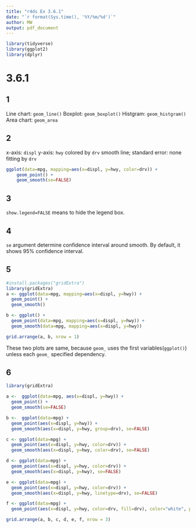 ```yaml
---
title: "r4ds Ex 3.6.1"
date: "`r format(Sys.time(), '%Y/%m/%d')`"
author: MW
output: pdf_document
---
```


```r
library(tidyverse)
library(ggplot2)
library(dplyr)
```


# 3.6.1
## 1
Line chart: `geom_line()`
Boxplot: `geom_boxplot()`
Histgram: `geom_histgram()`
Area chart: `geom_area`


## 2
x-axis: `displ`
y-axis: `hwy`
colored by `drv`
smooth line;
	standard error: none
	fitting by `drv`
```r
ggplot(data=mpg, mapping=aes(x=displ, y=hwy, color=drv)) + 
	geom_point() + 
	geom_smooth(se=FALSE)
```


## 3
`show.legend=FALSE` means to hide the legend box.


## 4
`se` argument determine confidence interval around smooth. By default, it shows 95% confidence interval.

## 5
```r
#install.packages("gridExtra")
library(gridExtra)
a <- ggplot(data=mpg, mapping=aes(x=displ, y=hwy)) + 
  geom_point() + 
  geom_smooth()

b <- ggplot() + 
  geom_point(data=mpg, mapping=aes(x=displ, y=hwy)) + 
  geom_smooth(data=mpg, mapping=aes(x=displ, y=hwy))

grid.arrange(a, b, nrow = 1)
```
These two plots are same, because `geom_` uses the first variables(`ggplot()`) unless each `geom_` specified dependency.

## 6
```r
library(gridExtra)

a <-  ggplot(data=mpg, aes(x=displ, y=hwy)) + 
  geom_point() + 
  geom_smooth(se=FALSE)

b <-  ggplot(data=mpg) + 
  geom_point(aes(x=displ, y=hwy)) + 
  geom_smooth(aes(x=displ, y=hwy, group=drv), se=FALSE)

c <- ggplot(data=mpg) + 
  geom_point(aes(x=displ, y=hwy, color=drv)) + 
  geom_smooth(aes(x=displ, y=hwy, color=drv), se=FALSE)

d <- ggplot(data=mpg) + 
  geom_point(aes(x=displ, y=hwy, color=drv)) + 
  geom_smooth(aes(x=displ, y=hwy), se=FALSE)

e <- ggplot(data=mpg) + 
  geom_point(aes(x=displ, y=hwy, color=drv)) + 
  geom_smooth(aes(x=displ, y=hwy, linetype=drv), se=FALSE)

f <- ggplot(data=mpg) + 
  geom_point(aes(x=displ, y=hwy, color=drv, fill=drv), color="white", pch=21)

grid.arrange(a, b, c, d, e, f, nrow = 3)
```
